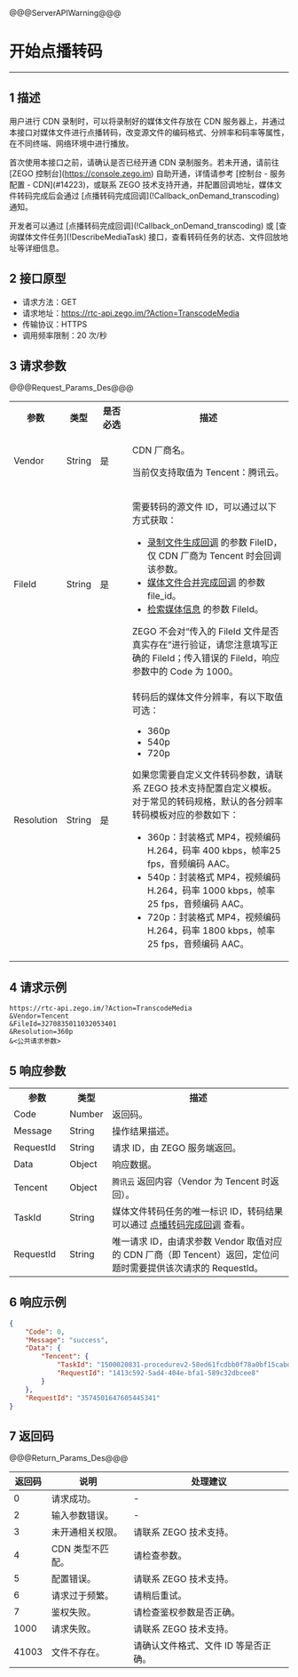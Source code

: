 @@@ServerAPIWarning@@@

# 开始点播转码

- - -

## 1 描述


用户进行 CDN 录制时，可以将录制好的媒体文件存放在 CDN 服务器上，并通过本接口对媒体文件进行点播转码，改变源文件的编码格式、分辨率和码率等属性，在不同终端、网络环境中进行播放。

<div class="mk-warning">

首次使用本接口之前，请确认是否已经开通 CDN 录制服务。若未开通，请前往 [ZEGO 控制台\](https://console.zego.im) 自助开通，详情请参考 [控制台 - 服务配置 - CDN\](#14223)，或联系 ZEGO 技术支持开通，并配置回调地址，媒体文件转码完成后会通过 [点播转码完成回调\](!Callback_onDemand_transcoding) 通知。
</div>

开发者可以通过 [点播转码完成回调\](!Callback_onDemand_transcoding) 或 [查询媒体文件任务\](!DescribeMediaTask) 接口，查看转码任务的状态、文件回放地址等详细信息。


## 2 接口原型

- 请求方法：GET
- 请求地址：https://rtc-api.zego.im/?Action=TranscodeMedia
- 传输协议：HTTPS
- 调用频率限制：20 次/秒

## 3 请求参数

@@@Request_Params_Des@@@

<table>
  <colgroup>
    <col width="15%">
    <col width="12%">
    <col width="12%">
    <col width="61%">
  </colgroup>
<tbody><tr>
<th>参数</th>
<th>类型</th>
<th>是否必选</th>
<th>描述</th>
</tr>
<tr>
<td>Vendor</td>
<td>String</td>
<td>是</td>
<td><p>CDN 厂商名。</p><p>当前仅支持取值为 Tencent：腾讯云。</p></td>
</tr>
<tr>
<td>FileId</td>
<td>String</td>
<td>是</td>
<td><p>需要转码的源文件 ID，可以通过以下方式获取：</p><ul><li><a href="!Callback/Record_File_Create_Callback" target="blank">录制文件生成回调</a> 的参数 FileID，仅 CDN 厂商为 Tencent 时会回调该参数。</li><li><a href="!Callback/compose" target="blank">媒体文件合并完成回调</a> 的参数 file_id。</li><li><a href="!Media_File/SearchMedia" target="blank">检索媒体信息</a> 的参数 FileId。</li></ul><div class="mk-warning">ZEGO 不会对“传入的 FileId 文件是否真实存在”进行验证，请您注意填写正确的 FileId；传入错误的 FileId，响应参数中的 Code 为 1000。</div></td>
</tr>
<tr>
<td>Resolution</td>
<td>String</td>
<td>是</td>
<td><p>转码后的媒体文件分辨率，有以下取值可选：</p><ul><li>360p</li><li>540p</li><li>720p</li></ul><div class="mk-warning">如果您需要自定义文件转码参数，请联系 ZEGO 技术支持配置自定义模板。对于常见的转码规格，默认的各分辨率转码模板对应的参数如下：<ul><li>360p：封装格式 MP4，视频编码 H.264，码率 400 kbps，帧率25 fps，音频编码 AAC。</li><li>540p：封装格式 MP4，视频编码 H.264，码率 1000 kbps，帧率 25 fps，音频编码 AAC。</li><li>720p：封装格式 MP4，视频编码 H.264，码率 1800 kbps，帧率 25 fps，音频编码 AAC。</li></ul></div></td>
</tr>
</tbody></table>


## 4 请求示例

```
https://rtc-api.zego.im/?Action=TranscodeMedia
&Vendor=Tencent
&FileId=3270835011032053401
&Resolution=360p
&<公共请求参数>
```

## 5 响应参数

<table class="collapsible-table" >
  <colgroup>
    <col width="20%">
    <col width="15%">
    <col width="65%">
  </colgroup>
<tbody><tr data-row-level="1">
<th>参数</th>
<th>类型</th>
<th>描述</th>
</tr>
<tr data-row-level="2">
<td>Code</td>
<td>Number</td>
<td>返回码。</td>
</tr>
<tr data-row-level="3">
<td>Message</td>
<td>String</td>
<td>操作结果描述。</td>
</tr>
<tr data-row-level="4">
<td>RequestId</td>
<td>String</td>
<td>请求 ID，由 ZEGO 服务端返回。</td>
</tr>
<tr data-row-level="5" data-row-child="true">
<td>Data</td>
<td>Object</td>
<td>响应数据。</td>
</tr>
<tr data-row-level="5-1" data-row-child="true">
<td>Tencent</td>
<td>Object</td>
<td><code>腾讯云</code> 返回内容（Vendor 为 Tencent 时返回）。</td>
</tr>
<tr data-row-level="5-1-1">
<td>TaskId</td>
<td>String</td>
<td>媒体文件转码任务的唯一标识 ID，转码结果可以通过 <a href="!Callback_onDemand_transcoding" target="blank">点播转码完成回调</a> 查看。</td>
</tr>
<tr data-row-level="5-1-2">
<td>RequestId</td>
<td>String</td>
<td>唯一请求 ID，由请求参数 Vendor 取值对应的 CDN 厂商（即 Tencent）返回，定位问题时需要提供该次请求的 RequestId。</td>
</tr>
</tbody></table>


## 6 响应示例

```json
{
    "Code": 0,
    "Message": "success",
    "Data": {
        "Tencent": {
            "TaskId": "1500020831-procedurev2-58ed61fcdbb0f78a0bf15cabd8ae4713tt0",
            "RequestId": "1413c592-5ad4-404e-bfa1-589c32dbcee8"
        }
    },
    "RequestId": "3574501647605445341"
}
```

## 7 返回码

@@@Return_Params_Des@@@

|返回码|说明|处理建议|
|-----|------|-----|
| 0 | 请求成功。 |-|
| 2 | 输入参数错误。 |-|
| 3 | 未开通相关权限。 | 请联系 ZEGO 技术支持。|
| 4 | CDN 类型不匹配。 | 请检查参数。|
| 5 | 配置错误。 | 请联系 ZEGO 技术支持。|
| 6 | 请求过于频繁。 | 请稍后重试。|
| 7 | 鉴权失败。 | 请检查鉴权参数是否正确。|
| 1000  | 请求失败。 | 请联系 ZEGO 技术支持。|
| 41003  | 文件不存在。 | 请确认文件格式、文件 ID 等是否正确。|
